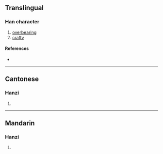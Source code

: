 {{character info/new}}
==Translingual==

===Han character===
{{Han char|rn=61|rad=心|as=17|sn=20|four=94081|canj=PLPC|ids=⿰忄冀}}

# [[overbearing]]
# [[crafty]]

====References====
* {{Han ref|kx=0408.380|dkj=11482|dj=0750.130|hdz=42370.120|uh=61FB|ud=25083|bh=F241|bd=62017}}

----

==Cantonese==

===Hanzi===
{{yue-hanzi|jyut=[[kei3]]|y=kei3}}

# {{defn|lang=yue|sort=心17}}

----

==Mandarin==

===Hanzi===
{{cmn-hanzi|pin=[[jì]] ([[ji4]])|wg=chi<sup>4</sup>}}

# {{defn|lang=cmn|sort=心17}}